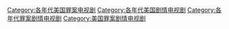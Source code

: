 
[[Category:各年代美国罪案电视剧|Category:各年代美国罪案电视剧]]
[[Category:各年代美国剧情电视剧|Category:各年代美国剧情电视剧]]
[[Category:各年代罪案剧情电视剧|Category:各年代罪案剧情电视剧]]
[[Category:美国罪案剧情电视剧|Category:美国罪案剧情电视剧]]